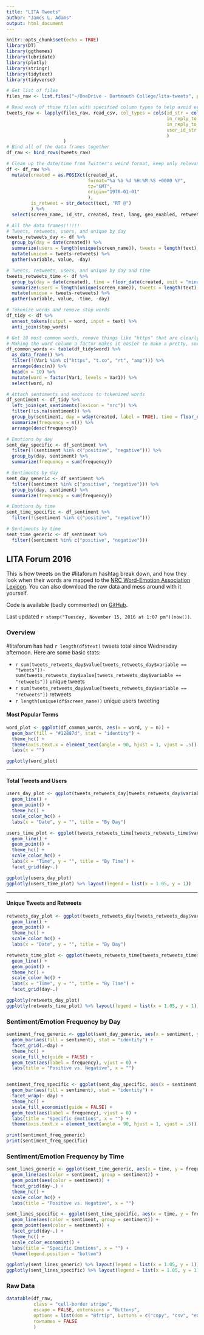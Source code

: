 ```yaml
---
title: "LITA Tweets"
author: "James L. Adams"
output: html_document
---
```


```r
knitr::opts_chunk$set(echo = TRUE)
library(DT)
library(ggthemes)
library(lubridate)
library(plotly)
library(stringr)
library(tidytext)
library(tidyverse)

# Get list of files
files_raw <- list.files("~/OneDrive - Dartmouth College/lita-tweets", pattern = "*-raw.csv", full.names = TRUE)

# Read each of those files with specified column types to help avoid errors
tweets_raw <- lapply(files_raw, read_csv, col_types = cols(id_str = col_character(),
                                                           in_reply_to_user_id_str = col_character(),
                                                           in_reply_to_status_id_str = col_character(),
                                                           user_id_str = col_character()
                                                           )
                     )
# Bind all of the data frames together
df_raw <- bind_rows(tweets_raw)

# Clean up the date/time from Twitter's weird format, keep only relevant variables
df <- df_raw %>%
  mutate(created = as.POSIXct(created_at, 
                              format="%a %b %d %H:%M:%S +0000 %Y", 
                              tz="GMT", 
                              origin="1970-01-01"
                              ),
         is_retweet = str_detect(text, "RT @")
         ) %>%
  select(screen_name, id_str, created, text, lang, geo_enabled, retweet_count, time_zone, is_retweet)

# All the data frames!!!!!!
# Tweets, retweets, users, and unique by day
tweets_retweets_day <- df %>%
  group_by(day = date(created)) %>%
  summarize(users = length(unique(screen_name)), tweets = length(text), retweets = sum(as.numeric(is_retweet))) %>%
  mutate(unique = tweets-retweets) %>%
  gather(variable, value, -day)

# Tweets, retweets, users, and unique by day and time
tweets_retweets_time <- df %>%
  group_by(day = date(created), time = floor_date(created, unit = "minutes")) %>%
  summarize(users = length(unique(screen_name)), tweets = length(text), retweets = sum(as.numeric(is_retweet))) %>%
  mutate(unique = tweets-retweets) %>%
  gather(variable, value, -time, -day)

# Tokenize words and remove stop words
df_tidy <- df %>%
  unnest_tokens(output = word, input = text) %>%
  anti_join(stop_words)

# Get 10 most common words, remove things like "https" that are clearly for links
# Making the word column a factor makes it easier to make a pretty, sorted column graph later
df_common_words <- table(df_tidy$word) %>%
  as_data_frame() %>%
  filter(!(Var1 %in% c("https", "t.co", "rt", "amp"))) %>%
  arrange(desc(n)) %>%
  head(n = 10) %>%
  mutate(word = factor(Var1, levels = Var1)) %>%
  select(word, n)

# Attach sentiments and emotions to tokenized words
df_sentiment <- df_tidy %>%
  left_join(get_sentiments(lexicon = "nrc")) %>%
  filter(!is.na(sentiment)) %>%
  group_by(sentiment, day = wday(created, label = TRUE), time = floor_date(created, unit = "minutes")) %>%
  summarize(frequency = n()) %>%
  arrange(desc(frequency))

# Emotions by day
sent_day_specific <- df_sentiment %>%
  filter(!(sentiment %in% c("positive", "negative"))) %>%
  group_by(day, sentiment) %>%
  summarize(frequency = sum(frequency))

# Sentiments by day
sent_day_generic <- df_sentiment %>%
  filter((sentiment %in% c("positive", "negative"))) %>%
  group_by(day, sentiment) %>%
  summarize(frequency = sum(frequency))

# Emotions by time
sent_time_specific <- df_sentiment %>%
  filter(!(sentiment %in% c("positive", "negative")))

# Sentiments by time
sent_time_generic <- df_sentiment %>%
  filter((sentiment %in% c("positive", "negative")))

```

## LITA Forum 2016 {.tabset}

This is how tweets on the #litaforum hashtag break down, and how they look when their words are mapped to the [NRC Word-Emotion Association Lexicon](http://saifmohammad.com/WebPages/NRC-Emotion-Lexicon.htm). You can also download the raw data and mess around with it yourself.

Code is available (badly commented) on [GitHub](http://github.com/jladams/lita-view).

Last updated `r stamp("Tuesday, November 15, 2016 at 1:07 pm")(now())`. 

### Overview

\#litaforum has had `r length(df$text)` tweets total since Wednesday afternoon.
Here are some basic stats:

* `r sum(tweets_retweets_day$value[tweets_retweets_day$variable == "tweets"])-sum(tweets_retweets_day$value[tweets_retweets_day$variable == "retweets"])` unique tweets
* `r sum(tweets_retweets_day$value[tweets_retweets_day$variable == "retweets"])` retweets
* `r length(unique(df$screen_name))` unique users tweeting

#### Most Popular Terms
```r
word_plot <- ggplot(df_common_words, aes(x = word, y = n)) +
  geom_bar(fill = "#12887d", stat = "identity") +
  theme_hc() +
  theme(axis.text.x = element_text(angle = 90, hjust = 1, vjust = .5)) +
  labs(x = "")

ggplotly(word_plot)
```

--------

#### Total Tweets and Users
```r
users_day_plot <- ggplot(tweets_retweets_day[tweets_retweets_day$variable %in% c("tweets", "users"),], aes(x = day, y = value, color = variable)) +
  geom_line() +
  geom_point() +
  theme_hc() +
  scale_color_hc() +
  labs(x = "Date", y = "", title = "By Day")

users_time_plot <- ggplot(tweets_retweets_time[tweets_retweets_time$variable %in% c("tweets", "users"),], aes(x = time, y = value, color = variable)) +
  geom_line() +
  geom_point() +
  theme_hc() +
  scale_color_hc() +
  labs(x = "Time", y = "", title = "By Time") +
  facet_grid(day~.)

ggplotly(users_day_plot)
ggplotly(users_time_plot) %>% layout(legend = list(x = 1.05, y = 1))

```

------

#### Unique Tweets and Retweets
```r
retweets_day_plot <- ggplot(tweets_retweets_day[tweets_retweets_day$variable %in% c("unique", "retweets"),], aes(x = day, y = value, color = variable)) +
  geom_line() +
  geom_point() +
  theme_hc() +
  scale_color_hc() +
  labs(x = "Date", y = "", title = "By Day")

retweets_time_plot <- ggplot(tweets_retweets_time[tweets_retweets_time$variable %in% c("unique", "retweets"),], aes(x = time, y = value, color = variable)) +
  geom_line() +
  geom_point() +
  theme_hc() +
  scale_color_hc() +
  labs(x = "Time", y = "", title = "By Time") +
  facet_grid(day~.)

ggplotly(retweets_day_plot)
ggplotly(retweets_time_plot) %>% layout(legend = list(x = 1.05, y = 1))
```


### Sentiment/Emotion Frequency by Day

```r
sentiment_freq_generic <- ggplot(sent_day_generic, aes(x = sentiment, y = frequency)) +
  geom_bar(aes(fill = sentiment), stat = "identity") +
  facet_grid(.~day) +
  theme_hc() +
  scale_fill_hc(guide = FALSE) +
  geom_text(aes(label = frequency), vjust = 0) +
  labs(title = "Positive vs. Negative", x = "")


sentiment_freq_specific <- ggplot(sent_day_specific, aes(x = sentiment, y = frequency)) +
  geom_bar(aes(fill = sentiment), stat = "identity") +
  facet_wrap(~ day) +
  theme_hc() +
  scale_fill_economist(guide = FALSE) +
  geom_text(aes(label = frequency), vjust = 0) +
  labs(title = "Specific Emotions", x = "") +
  theme(axis.text.x = element_text(angle = 90, hjust = 1, vjust = .5))

print(sentiment_freq_generic)
print(sentiment_freq_specific)

```

### Sentiment/Emotion Frequency by Time
```r
sent_lines_generic <- ggplot(sent_time_generic, aes(x = time, y = frequency)) +
  geom_line(aes(color = sentiment, group = sentiment)) +
  geom_point(aes(color = sentiment)) +
  facet_grid(day~.) +
  theme_hc() +
  scale_color_hc() +
  labs(title = "Positive vs. Negative", x = "")

sent_lines_specific <- ggplot(sent_time_specific, aes(x = time, y = frequency)) +
  geom_line(aes(color = sentiment, group = sentiment)) +
  geom_point(aes(color = sentiment)) +
  facet_grid(day~.) +
  theme_hc() +
  scale_color_economist() +
  labs(title = "Specific Emotions", x = "") +
  theme(legend.position = "bottom")

ggplotly(sent_lines_generic) %>% layout(legend = list(x = 1.05, y = 1))
ggplotly(sent_lines_specific) %>% layout(legend = list(x = 1.05, y = 1))

```

### Raw Data
```r
datatable(df_raw, 
          class = "cell-border stripe", 
          escape = FALSE, extensions = "Buttons", 
          options = list(dom = "Bfrtip", buttons = c("copy", "csv", "excel", "pdf", "print")), 
          rownames = FALSE
          )
```
